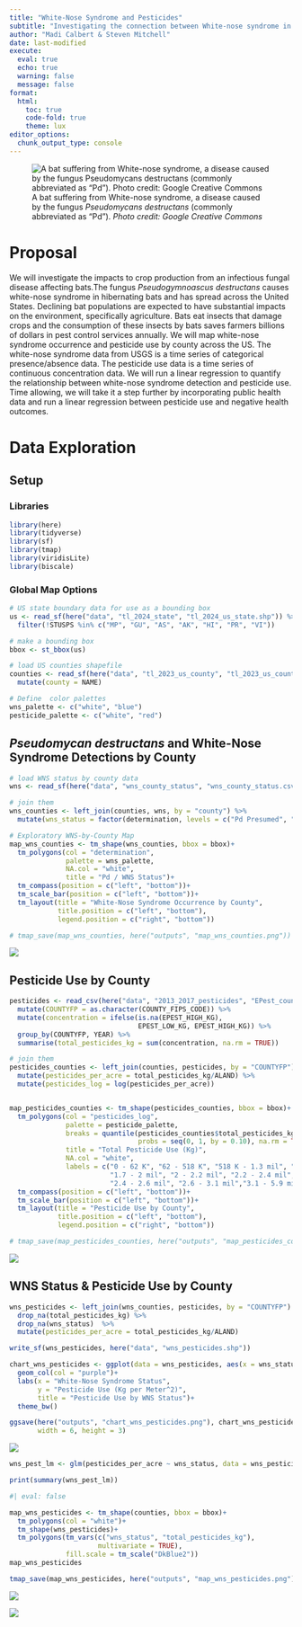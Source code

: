 ```yaml
---
title: "White-Nose Syndrome and Pesticides"
subtitle: "Investigating the connection between White-nose syndrome in bats and increases in pesticide use in agriculture."
author: "Madi Calbert & Steven Mitchell"
date: last-modified
execute: 
  eval: true
  echo: true
  warning: false
  message: false
format:
  html:
    toc: true
    code-fold: true
    theme: lux
editor_options: 
  chunk_output_type: console
---
```

![A bat suffering from White-nose syndrome, a disease caused by the fungus *Pseudomycans destructans* (commonly abbreviated as "Pd"). *Photo credit: Google Creative Commons*](bat-wns.jpeg)

# Proposal

We will investigate the impacts to crop production from an infectious fungal disease affecting bats.The fungus *Pseudogymnoascus destructans* causes white-nose syndrome in hibernating bats and has spread across the United States. Declining bat populations are expected to have substantial impacts on the environment, specifically agriculture. Bats eat insects that damage crops and the consumption of these insects by bats saves farmers billions of dollars in pest control services annually. We will map white-nose syndrome occurrence and pesticide use by county across the US. The white-nose syndrome data from USGS  is a time series of categorical presence/absence data. The pesticide use data is a time series of continuous concentration data. We will run a linear regression to quantify the relationship between white-nose syndrome detection and pesticide use. Time allowing, we will take it a step further by incorporating public health data and run a linear regression between pesticide use and negative health outcomes.


# Data Exploration

## Setup

### Libraries

```r
library(here)
library(tidyverse)
library(sf)
library(tmap)
library(viridisLite)
library(biscale)

```

### Global Map Options

```r
# US state boundary data for use as a bounding box
us <- read_sf(here("data", "tl_2024_state", "tl_2024_us_state.shp")) %>% 
  filter(!STUSPS %in% c("MP", "GU", "AS", "AK", "HI", "PR", "VI"))

# make a bounding box
bbox <- st_bbox(us)

# load US counties shapefile
counties <- read_sf(here("data", "tl_2023_us_county", "tl_2023_us_county.shp")) %>% 
  mutate(county = NAME)

# Define  color palettes
wns_palette <- c("white", "blue")
pesticide_palette <- c("white", "red")  
```

## *Pseudomycan destructans* and White-Nose Syndrome Detections by County


```r



# load WNS status by county data
wns <- read_sf(here("data", "wns_county_status", "wns_county_status.csv"))

# join them
wns_counties <- left_join(counties, wns, by = "county") %>% 
  mutate(wns_status = factor(determination, levels = c("Pd Presumed", "WNS Suspect", "Pd Positive", "WNS Positive"), ordered = TRUE))

# Exploratory WNS-by-County Map
map_wns_counties <- tm_shape(wns_counties, bbox = bbox)+
  tm_polygons(col = "determination",
              palette = wns_palette,
              NA.col = "white",
              title = "Pd / WNS Status")+
  tm_compass(position = c("left", "bottom"))+
  tm_scale_bar(position = c("left", "bottom"))+
  tm_layout(title = "White-Nose Syndrome Occurrence by County",
            title.position = c("left", "bottom"),
            legend.position = c("right", "bottom"))

# tmap_save(map_wns_counties, here("outputs", "map_wns_counties.png"))
```

![](outputs/map_wns_counties.png)

## Pesticide Use by County

```r
pesticides <- read_csv(here("data", "2013_2017_pesticides", "EPest_county_estimates_2013_2017_v2.csv")) %>% 
  mutate(COUNTYFP = as.character(COUNTY_FIPS_CODE)) %>% 
  mutate(concentration = ifelse(is.na(EPEST_HIGH_KG), 
                                EPEST_LOW_KG, EPEST_HIGH_KG)) %>% 
  group_by(COUNTYFP, YEAR) %>% 
  summarise(total_pesticides_kg = sum(concentration, na.rm = TRUE))  

# join them
pesticides_counties <- left_join(counties, pesticides, by = "COUNTYFP") %>% 
  mutate(pesticides_per_acre = total_pesticides_kg/ALAND) %>% 
  mutate(pesticides_log = log(pesticides_per_acre))


map_pesticides_counties <- tm_shape(pesticides_counties, bbox = bbox)+
  tm_polygons(col = "pesticides_log",
              palette = pesticide_palette,
              breaks = quantile(pesticides_counties$total_pesticides_kg,
                                probs = seq(0, 1, by = 0.10), na.rm = TRUE),
              title = "Total Pesticide Use (Kg)",
              NA.col = "white",
              labels = c("0 - 62 K", "62 - 518 K", "518 K - 1.3 mil", "1.3 - 1.7 mil", 
                         "1.7 - 2 mil", "2 - 2.2 mil", "2.2 - 2.4 mil", 
                         "2.4 - 2.6 mil", "2.6 - 3.1 mil","3.1 - 5.9 mil"))+
  tm_compass(position = c("left", "bottom"))+
  tm_scale_bar(position = c("left", "bottom"))+
  tm_layout(title = "Pesticide Use by County",
            title.position = c("left", "bottom"),
            legend.position = c("right", "bottom"))

# tmap_save(map_pesticides_counties, here("outputs", "map_pesticides_counties.png"))
```

![](outputs/map_pesticides_counties.png)

##  WNS Status & Pesticide Use by County

```r
wns_pesticides <- left_join(wns_counties, pesticides, by = "COUNTYFP") %>% 
  drop_na(total_pesticides_kg) %>% 
  drop_na(wns_status)  %>% 
  mutate(pesticides_per_acre = total_pesticides_kg/ALAND)

write_sf(wns_pesticides, here("data", "wns_pesticides.shp"))

chart_wns_pesticides <- ggplot(data = wns_pesticides, aes(x = wns_status, y = pesticides_per_acre))+
  geom_col(col = "purple")+
  labs(x = "White-Nose Syndrome Status",
       y = "Pesticide Use (Kg per Meter^2)",
       title = "Pesticide Use by WNS Status")+
  theme_bw()

ggsave(here("outputs", "chart_wns_pesticides.png"), chart_wns_pesticides,
       width = 6, height = 3)
```

![](outputs/chart_wns_pesticides.png)

```r
wns_pest_lm <- glm(pesticides_per_acre ~ wns_status, data = wns_pesticides, family = "gaussian")

print(summary(wns_pest_lm))
```

```r
#| eval: false

map_wns_pesticides <- tm_shape(counties, bbox = bbox)+
  tm_polygons(col = "white")+
  tm_shape(wns_pesticides)+
  tm_polygons(tm_vars(c("wns_status", "total_pesticides_kg"), 
                      multivariate = TRUE),
              fill.scale = tm_scale("DkBlue2"))
map_wns_pesticides

tmap_save(map_wns_pesticides, here("outputs", "map_wns_pesticides.png"))
```


![](outputs/map_wns_pesticides.png)




![](outputs/GIS_outputs/wns_pesticides_01.png)

